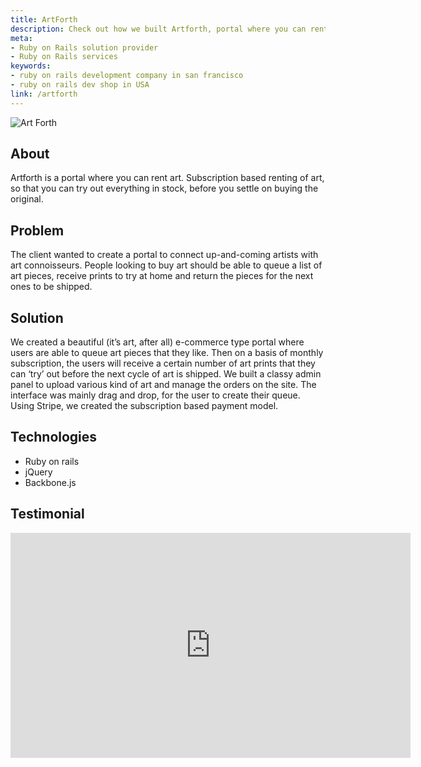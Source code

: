 ```yaml
---
title: ArtForth
description: Check out how we built Artforth, portal where you can rent art. Rails, BackboneJS, Rspec, Bootstrap. HIre us for custom rails application development.
meta:
- Ruby on Rails solution provider
- Ruby on Rails services
keywords:
- ruby on rails development company in san francisco
- ruby on rails dev shop in USA
link: /artforth
---
```


![Art Forth](./images/artforth1-01.png)

## About
Artforth is a portal where you can rent art. Subscription based renting of art, so that you can try out everything in stock, before you settle on buying the original.

## Problem
The client wanted to create a portal to connect up-and-coming artists with art connoisseurs. People looking to buy art should be able to queue a list of art pieces, receive prints to try at home and return the pieces for the next ones to be shipped.

## Solution
We created a beautiful (it’s art, after all) e-commerce type portal where users are able to queue art pieces that they like. Then on a basis of monthly subscription, the users will receive a certain number of art prints that they can ‘try’ out before the next cycle of art is shipped. We built a classy admin panel to upload various kind of art and manage the orders on the site. The interface was mainly drag and drop, for the user to create their queue. Using Stripe, we created the subscription based payment model.

## Technologies
- Ruby on rails
- jQuery
- Backbone.js

## Testimonial
<iframe title="vimeo-player" src="https://player.vimeo.com/video/80916108" width="640" height="360" frameborder="0" allowfullscreen></iframe>